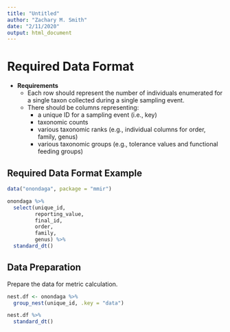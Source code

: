 ```yaml
---
title: "Untitled"
author: "Zachary M. Smith"
date: "2/11/2020"
output: html_document
---
```


# Required Data Format

- __Requirements__
  + Each row should represent the number of individuals enumerated for a single taxon collected during a single sampling event.
  + There should be columns representing:
    + a unique ID for a sampling event (i.e., key)
    + taxonomic counts
    + various taxonomic ranks (e.g., individual columns for order, family, genus)
    + various taxonomic groups (e.g., tolerance values and functional feeding groups)

## Required Data Format Example

```r
data("onondaga", package = "mmir")

onondaga %>% 
  select(unique_id,
         reporting_value,
         final_id,
         order,
         family,
         genus) %>% 
  standard_dt()
```


## Data Preparation

Prepare the data for metric calculation.
```r
nest.df <- onondaga %>% 
  group_nest(unique_id, .key = "data") 
```

```r
nest.df %>% 
  standard_dt()
```